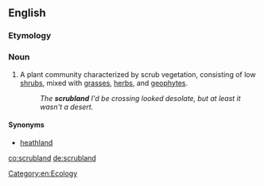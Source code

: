 ==English==

===Etymology===
{{compound|scrub|land|lang=en}}

===Noun===
{{en-noun}}
{{wikipedia}}

# A plant community characterized by scrub vegetation, consisting of low [[shrub]]s, mixed with [[grass]]es, [[herb]]s, and [[geophyte]]s.
#: ''The '''scrubland''' I'd be crossing looked desolate, but at least it wasn't a desert.''

====Synonyms====
* [[heathland]]

[[Category:en:Ecology]]

[[co:scrubland]]
[[de:scrubland]]